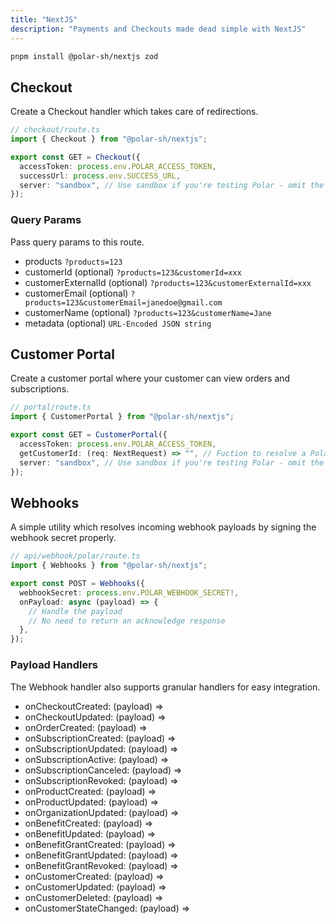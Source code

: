 ```yaml
---
title: "NextJS"
description: "Payments and Checkouts made dead simple with NextJS"
---
```


```bash
pnpm install @polar-sh/nextjs zod
```

## Checkout

Create a Checkout handler which takes care of redirections.

```typescript
// checkout/route.ts
import { Checkout } from "@polar-sh/nextjs";

export const GET = Checkout({
  accessToken: process.env.POLAR_ACCESS_TOKEN,
  successUrl: process.env.SUCCESS_URL,
  server: "sandbox", // Use sandbox if you're testing Polar - omit the parameter or pass 'production' otherwise
});
```

### Query Params

Pass query params to this route.

- products `?products=123`
- customerId (optional) `?products=123&customerId=xxx`
- customerExternalId (optional) `?products=123&customerExternalId=xxx`
- customerEmail (optional) `?products=123&customerEmail=janedoe@gmail.com`
- customerName (optional) `?products=123&customerName=Jane`
- metadata (optional) `URL-Encoded JSON string`

## Customer Portal

Create a customer portal where your customer can view orders and subscriptions.

```typescript
// portal/route.ts
import { CustomerPortal } from "@polar-sh/nextjs";

export const GET = CustomerPortal({
  accessToken: process.env.POLAR_ACCESS_TOKEN,
  getCustomerId: (req: NextRequest) => "", // Fuction to resolve a Polar Customer ID
  server: "sandbox", // Use sandbox if you're testing Polar - omit the parameter or pass 'production' otherwise
});
```

## Webhooks

A simple utility which resolves incoming webhook payloads by signing the webhook secret properly.

```typescript
// api/webhook/polar/route.ts
import { Webhooks } from "@polar-sh/nextjs";

export const POST = Webhooks({
  webhookSecret: process.env.POLAR_WEBHOOK_SECRET!,
  onPayload: async (payload) => {
    // Handle the payload
    // No need to return an acknowledge response
  },
});
```

### Payload Handlers

The Webhook handler also supports granular handlers for easy integration.

- onCheckoutCreated: (payload) =>
- onCheckoutUpdated: (payload) =>
- onOrderCreated: (payload) =>
- onSubscriptionCreated: (payload) =>
- onSubscriptionUpdated: (payload) =>
- onSubscriptionActive: (payload) =>
- onSubscriptionCanceled: (payload) =>
- onSubscriptionRevoked: (payload) =>
- onProductCreated: (payload) =>
- onProductUpdated: (payload) =>
- onOrganizationUpdated: (payload) =>
- onBenefitCreated: (payload) =>
- onBenefitUpdated: (payload) =>
- onBenefitGrantCreated: (payload) =>
- onBenefitGrantUpdated: (payload) =>
- onBenefitGrantRevoked: (payload) =>
- onCustomerCreated: (payload) =>
- onCustomerUpdated: (payload) =>
- onCustomerDeleted: (payload) =>
- onCustomerStateChanged: (payload) =>
